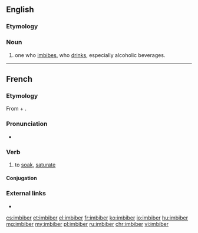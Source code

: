 ==English==

===Etymology===
{{suffix|imbibe|er|lang=en}}

===Noun===
{{en-noun}}

# one who [[imbibe]]s, who [[drink]]s, especially alcoholic beverages.

----

==French==

===Etymology===
From {{etyl|la|fr}} {{m|la|in-}} + {{m|la|bibō||I drink}}.

===Pronunciation===
* {{IPA|/ɛ̃.bi.be/|lang=fr}}

===Verb===
{{fr-verb}}

# {{lb|fr|transitive}} to [[soak]], [[saturate]]

====Conjugation====
{{fr-conj-auto}}

===External links===
* {{R:TLFi}}

[[cs:imbiber]]
[[et:imbiber]]
[[el:imbiber]]
[[fr:imbiber]]
[[ko:imbiber]]
[[io:imbiber]]
[[hu:imbiber]]
[[mg:imbiber]]
[[my:imbiber]]
[[pl:imbiber]]
[[ru:imbiber]]
[[chr:imbiber]]
[[vi:imbiber]]